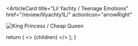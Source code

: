 <ArticleCard
  title="Lil Yachty / Teenage Emotions"
  href="/review/lilyachty1L/"
  actionIcon="arrowRight"
>

![King Princess / Cheap Queen](../../images/cd/lilyachty1L.jpg)

</ArticleCard>

  return (
    <>
      {children}
    </>
  );
}